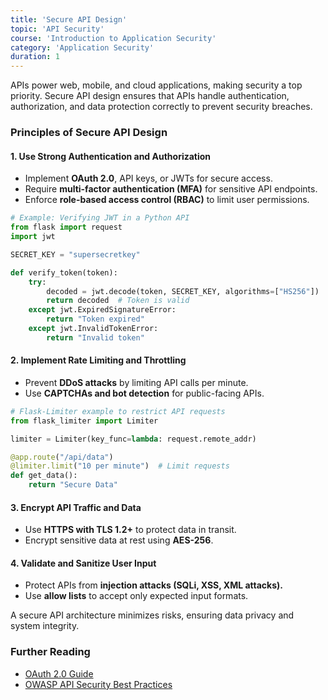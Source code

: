 ```yaml
---
title: 'Secure API Design'
topic: 'API Security'
course: 'Introduction to Application Security'
category: 'Application Security'
duration: 1
---
```


APIs power web, mobile, and cloud applications, making security a top priority. Secure API design ensures that APIs handle authentication, authorization, and data protection correctly to prevent security breaches.

### Principles of Secure API Design

#### **1. Use Strong Authentication and Authorization**

- Implement **OAuth 2.0**, API keys, or JWTs for secure access.
- Require **multi-factor authentication (MFA)** for sensitive API endpoints.
- Enforce **role-based access control (RBAC)** to limit user permissions.

```python
# Example: Verifying JWT in a Python API
from flask import request
import jwt

SECRET_KEY = "supersecretkey"

def verify_token(token):
    try:
        decoded = jwt.decode(token, SECRET_KEY, algorithms=["HS256"])
        return decoded  # Token is valid
    except jwt.ExpiredSignatureError:
        return "Token expired"
    except jwt.InvalidTokenError:
        return "Invalid token"
```

#### **2. Implement Rate Limiting and Throttling**

- Prevent **DDoS attacks** by limiting API calls per minute.
- Use **CAPTCHAs and bot detection** for public-facing APIs.

```python
# Flask-Limiter example to restrict API requests
from flask_limiter import Limiter

limiter = Limiter(key_func=lambda: request.remote_addr)

@app.route("/api/data")
@limiter.limit("10 per minute")  # Limit requests
def get_data():
    return "Secure Data"
```

#### **3. Encrypt API Traffic and Data**

- Use **HTTPS with TLS 1.2+** to protect data in transit.
- Encrypt sensitive data at rest using **AES-256**.

#### **4. Validate and Sanitize User Input**

- Protect APIs from **injection attacks (SQLi, XSS, XML attacks).**
- Use **allow lists** to accept only expected input formats.

A secure API architecture minimizes risks, ensuring data privacy and system integrity.

### Further Reading

- [OAuth 2.0 Guide](https://oauth.net/2/)
- [OWASP API Security Best Practices](https://owasp.org/www-project-api-security/)
